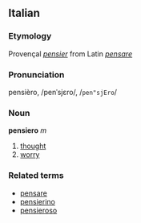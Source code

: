 ==Italian==
===Etymology===
Provençal ''[[pensier]]'' from Latin ''[[pensare]]''
===Pronunciation===
pensièro, /penˈsjɛro/, /<tt>pen"sjEro</tt>/
===Noun===
'''pensiero''' ''m''

# [[thought]]
# [[worry]]

===Related terms===
*[[pensare]]
*[[pensierino]]
*[[pensieroso]]